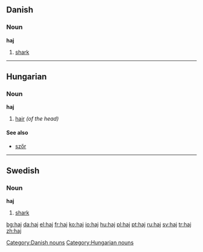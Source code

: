 {{see|hajj}}
==Danish==
===Noun===
'''haj''' {{c}}

# [[shark]]

----

==Hungarian==

===Noun===
'''haj'''

# [[hair]] ''(of the head)''

====See also====
*[[szőr]]

----

==Swedish==
===Noun===
{{sv-noun-reg-ar}}
'''haj''' {{IPA|ˈhaj|lang=sv}} {{c}}

# [[shark]]

[[Category:Danish nouns]]
[[Category:Hungarian nouns]]

[[bg:haj]]
[[da:haj]]
[[el:haj]]
[[fr:haj]]
[[ko:haj]]
[[io:haj]]
[[hu:haj]]
[[pl:haj]]
[[pt:haj]]
[[ru:haj]]
[[sv:haj]]
[[tr:haj]]
[[zh:haj]]
